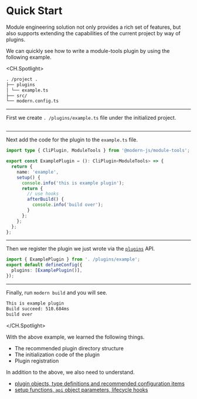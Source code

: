 # Quick Start

Module engineering solution not only provides a rich set of features, but also supports extending the capabilities of the current project by way of plugins.

We can quickly see how to write a module-tools plugin by using the following example.

<CH.Spotlight>

```md . /project
. /project .
├── plugins
│ └── example.ts
├── src/
└── modern.config.ts
```
---

First we create `. /plugins/example.ts` file under the initialized project.

```md . /project
```

---

Next add the code for the plugin to the ``example.ts`` file.

``` ts
import type { CliPlugin, ModuleTools } from '@modern-js/module-tools';

export const ExamplePlugin = (): CliPlugin<ModuleTools> => {
  return {
    name: 'example',
    setup() {
      console.info('this is example plugin');
      return {
        // use hooks
        afterBuild() {
          console.info('build over');
        }
      };
    };
  };
};
```
---

Then we register the plugin we just wrote via the [`plugins`](/en/api/plugins) API.

``` ts . /modern.config.ts
import { ExamplePlugin } from '. /plugins/example';
export default defineConfig({
  plugins: [ExamplePlugin()],
});
```

---

Finally, run ``modern build`` and you will see.

```bash terminal
This is example plugin
Build succeed: 510.684ms
build over
```

</CH.Spotlight>

With the above example, we learned the following things.

* The recommended plugin directory structure
* The initialization code of the plugin
* Plugin registration

In addition to the above, we also need to understand.

* [plugin objects, type definitions and recommended configuration items](/en/plugins/guide/plugin-object)
* [setup functions, `api` object parameters, lifecycle hooks](/en/plugins/guide/setup-functions)



